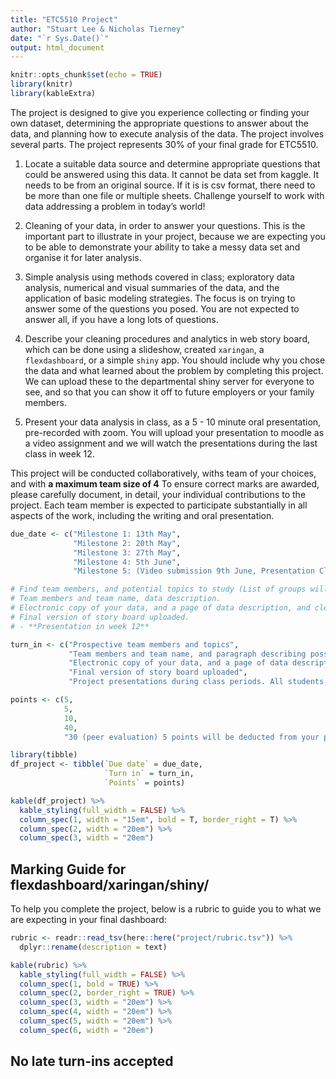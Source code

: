 ```yaml
---
title: "ETC5510 Project"
author: "Stuart Lee & Nicholas Tierney"
date: "`r Sys.Date()`"
output: html_document
---
```


```r
knitr::opts_chunk$set(echo = TRUE)
library(knitr)
library(kableExtra)
```

The project is designed to give you experience collecting or finding your own dataset, determining the
appropriate questions to answer about the data, and planning how to execute analysis of the data.  The project involves several parts. The project represents 30\% of your final grade for ETC5510.

1. Locate a suitable data source and determine appropriate questions that could be answered using this data. It cannot be data set from kaggle. It needs to be from an original source. If it is is csv format, there need to be more than one file or multiple sheets. Challenge yourself to work with data addressing a problem in today's world!

2. Cleaning of your data, in order to answer your questions. This is the important part to illustrate in your project, because we are expecting you to be able to demonstrate your ability to take a messy data set and organise it for later analysis.

3. Simple analysis using methods covered in class; exploratory data analysis, numerical and visual summaries of the data, and the application of basic modeling strategies. The focus is on trying to answer some of the questions you posed. You are not expected to answer all, if you have a long lots of questions. 

4. Describe your cleaning procedures and analytics in web story board, which can be done using a slideshow, created `xaringan`, a `flexdashboard`, or a simple `shiny` app. You  should include why you chose the data and what learned about the problem by completing this project. We can upload these to the departmental shiny server for everyone to see, and so that you can show it off to future employers or your family members.

5.  Present your data analysis in class, as a 5 - 10 minute oral presentation, pre-recorded with zoom. You will upload your presentation to moodle as a video assignment and we will watch the presentations during the last class in week 12.

This project will be conducted collaboratively, withs team of your choices, and with  **a maximum team size of 4** To ensure correct marks are awarded, please carefully document, in detail, your individual contributions to the project. Each team member is expected to participate substantially in all aspects of the work, including the writing and oral presentation.

```r
due_date <- c("Milestone 1: 13th May",
              "Milestone 2: 20th May", 
              "Milestone 3: 27th May",
              "Milestone 4: 5th June",
              "Milestone 5: (Video submission 9th June, Presentation Class 10th June)")

# Find team members, and potential topics to study (List of groups will be posted here)
# Team members and team name, data description.
# Electronic copy of your data, and a page of data description, and cleaning done, or needing to be done.
# Final version of story board uploaded. 
# - **Presentation in week 12**

turn_in <- c("Prospective team members and topics",
             "Team members and team name, and paragraph describing possible data sets, with links to the data sources.",
             "Electronic copy of your data, and a page of data description, and cleaning done, or needing to be done.",
             "Final version of story board uploaded",
             "Project presentations during class periods. All students are expected to attend, and points will be de- ducted for non-attendance.")

points <- c(5,
            5,
            10,
            40,
            "30 (peer evaluation) 5 points will be deducted from your presentation score if you do not attend for the entire class, and 5 points if you skip the class where you did not present.")

library(tibble)
df_project <- tibble(`Due date` = due_date,
                     `Turn in` = turn_in,
                     `Points` = points)

```

```r
kable(df_project) %>%
  kable_styling(full_width = FALSE) %>%
  column_spec(1, width = "15em", bold = T, border_right = T) %>%
  column_spec(2, width = "20em") %>%
  column_spec(3, width = "20em")
```

## Marking Guide for flexdashboard/xaringan/shiny/

To help you complete the project, below is a rubric to guide you  to what we are expecting in your final dashboard:

```r
rubric <- readr::read_tsv(here::here("project/rubric.tsv")) %>% 
  dplyr::rename(description = text)

kable(rubric) %>%
  kable_styling(full_width = FALSE) %>% 
  column_spec(1, bold = TRUE) %>% 
  column_spec(2, border_right = TRUE) %>% 
  column_spec(3, width = "20em") %>% 
  column_spec(4, width = "20em") %>% 
  column_spec(5, width = "20em") %>% 
  column_spec(6, width = "20em")
```

## No late turn-ins accepted
